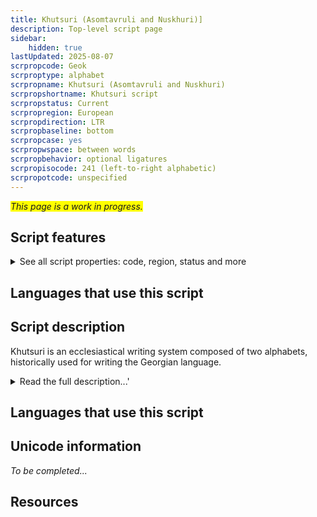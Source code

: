 ```yaml
---
title: Khutsuri (Asomtavruli and Nuskhuri)]
description: Top-level script page
sidebar:
    hidden: true
lastUpdated: 2025-08-07
scrpropcode: Geok
scrproptype: alphabet
scrpropname: Khutsuri (Asomtavruli and Nuskhuri)
scrpropshortname: Khutsuri script
scrpropstatus: Current
scrpropregion: European
scrpropdirection: LTR
scrpropbaseline: bottom
scrpropcase: yes
scrpropwspace: between words
scrpropbehavior: optional ligatures
scrpropisocode: 241 (left-to-right alphabetic)
scrpropotcode: unspecified
---
```


<span style='background-color:yellow'>_This page is a work in progress._</span>


## Script features

<details>
<summary> See all script properties: code, region, status and more</summary>
<ScriptInfo />
</details>

## Languages that use this script

<WsList script='Geok' wsMax='5' />

## Script description

Khutsuri is an ecclesiastical writing system composed of two alphabets, historically used for writing the Georgian language.

<details><summary>Read the full description...'</summary>_Not yet available._</details>

## Languages that use this script

<WsList script='Geok' wsMax='5' />

## Unicode information

_To be completed..._

## Resources

<ScriptResources detailSummary='seemore' />

